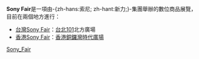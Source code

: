 '''Sony Fair'''是一項由-{zh-hans:索尼; zh-hant:新力;}-集團舉辦的數位商品展覽，目前在兩個地方進行：
*[[Sony_Fair_(台灣)|台灣Sony Fair]]：[[台北101|台北101]]北方廣場
*[[Sony_Fair_(香港)|香港Sony Fair]]：[[香港|香港]][[銅鑼灣|銅鑼灣]][[時代廣場_(香港)|時代廣場]]
{{Disambig|Cat=非中文名称消歧义}}

[[Category:Sony_Fair|]]